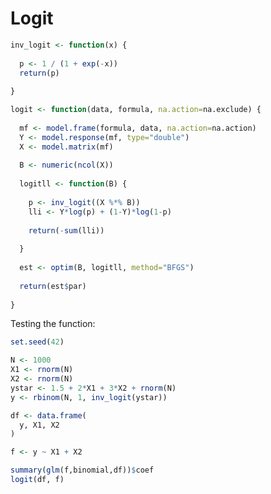 # Logit

<!-- Discussion of the model goes here

Follow up with R implementation -->

```r

inv_logit <- function(x) {
  
  p <- 1 / (1 + exp(-x))
  return(p)
  
}

logit <- function(data, formula, na.action=na.exclude) {
  
  mf <- model.frame(formula, data, na.action=na.action)
  Y <- model.response(mf, type="double")
  X <- model.matrix(mf)
  
  B <- numeric(ncol(X))
  
  logitll <- function(B) {
    
    p <- inv_logit((X %*% B))
    lli <- Y*log(p) + (1-Y)*log(1-p)
    
    return(-sum(lli))
    
  }
  
  est <- optim(B, logitll, method="BFGS")
  
  return(est$par)
  
}


```

Testing the function:

```r

set.seed(42)

N <- 1000
X1 <- rnorm(N)
X2 <- rnorm(N)
ystar <- 1.5 + 2*X1 + 3*X2 + rnorm(N)
y <- rbinom(N, 1, inv_logit(ystar))

df <- data.frame(
  y, X1, X2
)

f <- y ~ X1 + X2

summary(glm(f,binomial,df))$coef
logit(df, f)

```
